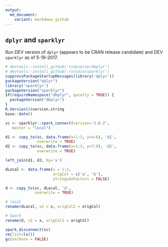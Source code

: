 ```yaml
---
output:
  md_document:
    variant: markdown_github
---
```


<!-- Generated from .Rmd. Please edit that file -->

## `dplyr` and `sparklyr`

Run DEV version of `dplyr` (appears to be CRAN release candidate) and DEV `sparklyr` as of 5-19-2017.

```r
# devtools::install_github('tidyverse/dbplyr')
# devtools::install_github('rstudio/sparklyr')
suppressPackageStartupMessages(library('dplyr'))
packageVersion("dplyr")
library('sparklyr')
packageVersion("sparklyr")
if(requireNamespace("dbplyr", quietly = TRUE)) {
  packageVersion("dbplyr")
}
R.Version()$version.string
base::date()

sc <- sparklyr::spark_connect(version='2.0.2', 
   master = "local")
```

```r
d1 <- copy_to(sc, data.frame(x=1:3, y=4:6), 'd1',
              overwrite = TRUE)
d2 <- copy_to(sc, data.frame(x=1:3, y=7:9), 'd2',
              overwrite = TRUE)

left_join(d1, d2, by='x')
```

```r
dLocal <- data.frame(x = 1:2,
                     origCol = c('a', 'b'),
                     stringsAsFactors = FALSE)

d <- copy_to(sc, dLocal, 'd',
             overwrite = TRUE)

# local
rename(dLocal, x2 = x, origCol2 = origCol)

# Spark
rename(d, x2 = x, origCol2 = origCol)
```


```r
spark_disconnect(sc)
rm(list=ls())
gc(verbose = FALSE)
```
